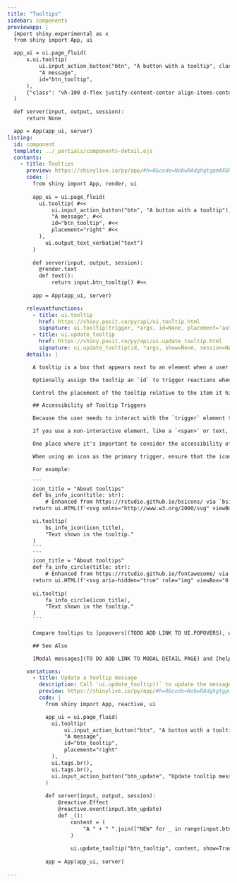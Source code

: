 ```yaml
---
title: "Tooltips"
sidebar: components 
previewapp: |
  import shiny.experimental as x
  from shiny import App, ui

  app_ui = ui.page_fluid(
      x.ui.tooltip(
          ui.input_action_button("btn", "A button with a tooltip", class_="mt-3"),
          "A message",
          id="btn_tooltip",
      ),
      {"class": "vh-100 d-flex justify-content-center align-items-center px-4"}
  )

  def server(input, output, session):
      return None

  app = App(app_ui, server)
listing:
  id: component
  template: ../_partials/components-detail.ejs
  contents:
    - title: Tooltips
      preview: https://shinylive.io/py/app/#h=0&code=NobwRAdghgtgpmAXGKAHVA6VBPMAaMAYwHsIAXOcpMAMwCdiYACAZwAsBLCbJjmVYnTJMAgujxM6lACZw6EgK4cAOhFVpUAfSVMAvEyVYoAcziaaAGyXSAFKqYGOGMsWIWyHVHYgPfjjFyoCmSaUIQepJoARsEuEHZgUWRq+EzKYCJMMWRxTADuHGRsTFBMLm4eqOkAlHj2fmkZTPAsLCZw6XU+DRzSuulJEJrl7p6d9X6oFmFw8OT9YHQcxmxk6fW1E-7EwUEhFAAeIQBuclFQHjAJh2tg1ar3ahCyNKxyp3Q2gcESO2R7EhYcFaHFI1UQ9QAAlJnnJnHAjvUXmUEWQbOCtg4pGQFHQfN8yBhBsNXKMvI91Og9KJ0DYNNoOID3nJqmAAL4AXSAA
      code: |
        from shiny import App, render, ui
        
        app_ui = ui.page_fluid(
          ui.tooltip( #<<
              ui.input_action_button("btn", "A button with a tooltip"),
              "A message", #<<
              id="btn_tooltip", #<<
              placement="right" #<<
          ),
            ui.output_text_verbatim("text")
        )
        
        def server(input, output, session):
          @render.text
          def text():
              return input.btn_tooltip() #<<
        
        app = App(app_ui, server)

      relevantfunctions:
        - title: ui.tooltip
          href: https://shiny.posit.co/py/api/ui.tooltip.html
          signature: ui.tooltip(trigger, *args, id=None, placement='auto', options=None, **kwargs)
        - title: ui.update_tooltip
          href: https://shiny.posit.co/py/api/ui.update_tooltip.html
          signature: ui.update_tooltip(id, *args, show=None, session=None)
      details: |

        A tooltip is a box that appears next to an element when a user hovers over the element. To add a tooltip to a UI component, wrap the component in [`ui.tooltip()`](TODO ADD LINK TO UI TOOLTIP). Then pass `ui.tooltip()` one or more elements to display, such as a simple string that contains a message.

        Optionally assign the tooltip an `id` to trigger reactions when the tooltip becomes visible or to programmatically update the contents of the tooltip as your user navigates the app. A boolean that describes whether or not the tooltip is visible will be accessible as a reactive variable within the server function as `input.<id>()`.

        Control the placement of the tooltip relative to the item it highlights with the `placement` argument. `placement` defaults to `'auto'`, but can be set to one of `'top'`, `'bottom'`, `'left'`, or `'right'`.

        ## Accessibility of Tooltip Triggers

        Because the user needs to interact with the `trigger` element to see the `tooltip`, it's best practice to use an element that is typically accessible via keyboard interactions, like a button or a link.

        If you use a non-interactive element, like a `<span>` or text, `tooltip()` will automatically add the `tabindex="0"` attribute to the trigger element to make sure that users can reach the element with the keyboard. This means that in most cases you can use any element you want as the trigger.

        One place where it's important to consider the accessibility of the trigger is when using an icon without any accompanying text. In these cases, many icon elements are created with the assumption that the icon is decorative, which will make it inaccessible to users of assistive technologies.

        When using an icon as the primary trigger, ensure that the icon does not have `aria-hidden="true"` or `role="presentation"` attributes. Icon packages typically provide a way to specify a title for the icon, as well as a way to specify that the icon is not decorative. The title should be a short description of the purpose of the trigger, rather than a description of the icon itself.

        For example:

        ```
        icon_title = "About tooltips"
        def bs_info_icon(title: str):
            # Enhanced from https://rstudio.github.io/bsicons/ via `bsicons::bs_icon(&quot;info-circle&quot;, title = icon_title)`
        return ui.HTML(f'<svg xmlns="http://www.w3.org/2000/svg" viewBox="0 0 16 16" class="bi bi-info-circle " style="height:1em;width:1em;fill:currentColor;" aria-hidden="true" role="img" ><title>{title}</title><path d="M8 15A7 7 0 1 1 8 1a7 7 0 0 1 0 14zm0 1A8 8 0 1 0 8 0a8 8 0 0 0 0 16z"></path><path d="m8.93 6.588-2.29.287-.082.38.45.083c.294.07.352.176.288.469l-.738 3.468c-.194.897.105 1.319.808 1.319.545 0 1.178-.252 1.465-.598l.088-.416c-.2.176-.492.246-.686.246-.275 0-.375-.193-.304-.533L8.93 6.588zM9 4.5a1 1 0 1 1-2 0 1 1 0 0 1 2 0z"></path></svg>')

        ui.tooltip(
            bs_info_icon(icon_title),
            "Text shown in the tooltip."
        )
        ```
        ```
        icon_title = "About tooltips"
        def fa_info_circle(title: str):
            # Enhanced from https://rstudio.github.io/fontawesome/ via `fontawesome::fa(&quot;info-circle&quot;, a11y = &quot;sem&quot;, title = icon_title)`
        return ui.HTML(f'<svg aria-hidden="true" role="img" viewBox="0 0 512 512" style="height:1em;width:1em;vertical-align:-0.125em;margin-left:auto;margin-right:auto;font-size:inherit;fill:currentColor;overflow:visible;position:relative;"><title>{title}</title><path d="M256 512A256 256 0 1 0 256 0a256 256 0 1 0 0 512zM216 336h24V272H216c-13.3 0-24-10.7-24-24s10.7-24 24-24h48c13.3 0 24 10.7 24 24v88h8c13.3 0 24 10.7 24 24s-10.7 24-24 24H216c-13.3 0-24-10.7-24-24s10.7-24 24-24zm40-208a32 32 0 1 1 0 64 32 32 0 1 1 0-64z"/></svg>')
    
        ui.tooltip(
            fa_info_circle(icon_title),
            "Text shown in the tooltip."
        )
        ```
        
        Compare tooltips to [popovers](TODO ADD LINK TO UI.POPOVERS), which are a similar device for organizing the layout of a Shiny app.

        ## See Also

        [Modal messages](TO DO ADD LINK TO MODAL DETAIL PAGE) and [help text](TO DO ADD LINK TO HELP TEXT) provide a similar, but alternative way to display information to the user.

      variations:
        - title: Update a tooltip message
          description: Call `ui.update_tooltip()` to update the message of a tooltip with a given id.
          preview: https://shinylive.io/py/app/#h=0&code=NobwRAdghgtgpmAXGKAHVA6VBPMAaMAYwHsIAXOcpMAMwCdiYACAZwAsBLCbJjmVYnTJMAgujxM6cKITIcAbnAkBXDgB0IGtKgD6qpgF4mqrFADmcHTQA2qgCYAKDU2McMZYsWtzUTiC4DXDC5UZTIdGTlSHQAjMI8IJzAYsk18JjUwESY4sgSmAHcOMjYmKCYPLx9MgEo8Z0CMrKZ4FhZzOEz6-0aOOwNMlIgdSu8OVC6GwNRrGTh4cgGwOg4zNjJMhrqGkzJzFgwYugdtnt39w+PTlxMQsIjZDmjchKShvVQ7KAoupoBVT7fOAVTxjVAtOBtDq1DQ1DQaOxwGisOB0RTHO5kCTEMKhLEotpPCA1RBTJgAASkkQUcAwAFEaDQ4LIyZTpI9FBg4IpyA5MYdUh8vhQ4T0XIjkToTqSxY0SORKMIjH5GqqmtlMkwANRNJoYABWxC4DmAmQAcnSAOqamiCJg6Xj+OhQCAWPkQPEC4bKQEUE41AC6NW1uta7Qsm1lgVFZMCJh9wssox8b0FyfGv3lFHIEnYxAKBgAKnRlHAY9B0IZROgHNo9Bxc6j0TUwABfANAA
          code: |
            from shiny import App, reactive, ui

            app_ui = ui.page_fluid(
              ui.tooltip(
                  ui.input_action_button("btn", "A button with a tooltip"),
                  "A message",
                  id="btn_tooltip",
                  placement="right"
              ),
              ui.tags.br(),
              ui.tags.br(),
              ui.input_action_button("btn_update", "Update tooltip message")
            )
            
            def server(input, output, session):
                @reactive.Effect
                @reactive.event(input.btn_update)
                def _():
                    content = (
                        "A " + " ".join(["NEW" for _ in range(input.btn_update())])+ " message"
                    )
            
                    ui.update_tooltip("btn_tooltip", content, show=True)
            
            app = App(app_ui, server)
      
---
```


:::{.component}
:::

